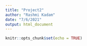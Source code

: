 ```yaml
---
title: "Project2"
author: "Rashmi Kadam"
date: "7/6/2021"
output: html_document
---
```


```r
knitr::opts_chunk$set(echo = TRUE)
```
